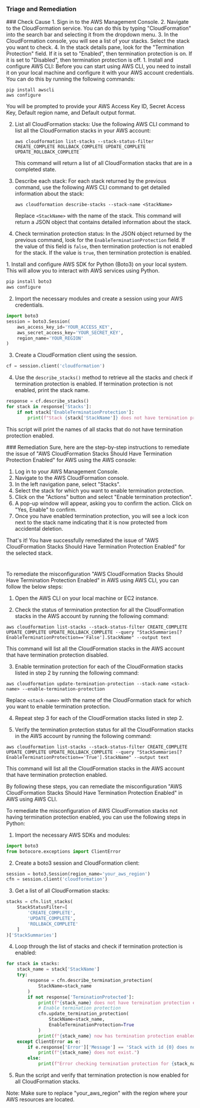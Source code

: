 
### Triage and Remediation
<Tabs>

<Tab title='Cause'>
### Check Cause
<AccordionGroup>
<Accordion title='Using Console' defaultOpen='true'>
1. Sign in to the AWS Management Console.
2. Navigate to the CloudFormation service. You can do this by typing "CloudFormation" into the search bar and selecting it from the dropdown menu.
3. In the CloudFormation console, you will see a list of your stacks. Select the stack you want to check.
4. In the stack details pane, look for the "Termination Protection" field. If it is set to "Enabled", then termination protection is on. If it is set to "Disabled", then termination protection is off.
</Accordion>

<Accordion title='Using CLI'>
1. Install and configure AWS CLI: Before you can start using AWS CLI, you need to install it on your local machine and configure it with your AWS account credentials. You can do this by running the following commands:

   ```
   pip install awscli
   aws configure
   ```
   You will be prompted to provide your AWS Access Key ID, Secret Access Key, Default region name, and Default output format.

2. List all CloudFormation stacks: Use the following AWS CLI command to list all the CloudFormation stacks in your AWS account:

   ```
   aws cloudformation list-stacks --stack-status-filter CREATE_COMPLETE ROLLBACK_COMPLETE UPDATE_COMPLETE UPDATE_ROLLBACK_COMPLETE
   ```
   This command will return a list of all CloudFormation stacks that are in a completed state.

3. Describe each stack: For each stack returned by the previous command, use the following AWS CLI command to get detailed information about the stack:

   ```
   aws cloudformation describe-stacks --stack-name <StackName>
   ```
   Replace `<StackName>` with the name of the stack. This command will return a JSON object that contains detailed information about the stack.

4. Check termination protection status: In the JSON object returned by the previous command, look for the `EnableTerminationProtection` field. If the value of this field is `false`, then termination protection is not enabled for the stack. If the value is `true`, then termination protection is enabled.
</Accordion>

<Accordion title='Using Python'>
1. Install and configure AWS SDK for Python (Boto3) on your local system. This will allow you to interact with AWS services using Python.

```python
pip install boto3
aws configure
```

2. Import the necessary modules and create a session using your AWS credentials.

```python
import boto3
session = boto3.Session(
    aws_access_key_id='YOUR_ACCESS_KEY',
    aws_secret_access_key='YOUR_SECRET_KEY',
    region_name='YOUR_REGION'
)
```

3. Create a CloudFormation client using the session.

```python
cf = session.client('cloudformation')
```

4. Use the `describe_stacks()` method to retrieve all the stacks and check if termination protection is enabled. If termination protection is not enabled, print the stack name.

```python
response = cf.describe_stacks()
for stack in response['Stacks']:
    if not stack['EnableTerminationProtection']:
        print(f"Stack {stack['StackName']} does not have termination protection enabled.")
```

This script will print the names of all stacks that do not have termination protection enabled.
</Accordion>

</AccordionGroup>
</Tab>
<Tab title='Remediation'>
### Remediation

<AccordionGroup>
<Accordion title='Using Console' defaultOpen='true'>
Sure, here are the step-by-step instructions to remediate the issue of "AWS CloudFormation Stacks Should Have Termination Protection Enabled" for AWS using the AWS console:

1. Log in to your AWS Management Console.
2. Navigate to the AWS CloudFormation console.
3. In the left navigation pane, select "Stacks".
4. Select the stack for which you want to enable termination protection.
5. Click on the "Actions" button and select "Enable termination protection".
6. A pop-up window will appear, asking you to confirm the action. Click on "Yes, Enable" to confirm.
7. Once you have enabled termination protection, you will see a lock icon next to the stack name indicating that it is now protected from accidental deletion.

That's it! You have successfully remediated the issue of "AWS CloudFormation Stacks Should Have Termination Protection Enabled" for the selected stack.

#
</Accordion>

<Accordion title='Using CLI'>
To remediate the misconfiguration "AWS CloudFormation Stacks Should Have Termination Protection Enabled" in AWS using AWS CLI, you can follow the below steps:

1. Open the AWS CLI on your local machine or EC2 instance.

2. Check the status of termination protection for all the CloudFormation stacks in the AWS account by running the following command:

```
aws cloudformation list-stacks --stack-status-filter CREATE_COMPLETE UPDATE_COMPLETE UPDATE_ROLLBACK_COMPLETE --query "StackSummaries[?EnableTerminationProtection=='False'].StackName" --output text
```

This command will list all the CloudFormation stacks in the AWS account that have termination protection disabled.

3. Enable termination protection for each of the CloudFormation stacks listed in step 2 by running the following command:

```
aws cloudformation update-termination-protection --stack-name <stack-name> --enable-termination-protection
```

Replace `<stack-name>` with the name of the CloudFormation stack for which you want to enable termination protection.

4. Repeat step 3 for each of the CloudFormation stacks listed in step 2.

5. Verify the termination protection status for all the CloudFormation stacks in the AWS account by running the following command:

```
aws cloudformation list-stacks --stack-status-filter CREATE_COMPLETE UPDATE_COMPLETE UPDATE_ROLLBACK_COMPLETE --query "StackSummaries[?EnableTerminationProtection=='True'].StackName" --output text
```

This command will list all the CloudFormation stacks in the AWS account that have termination protection enabled.

By following these steps, you can remediate the misconfiguration "AWS CloudFormation Stacks Should Have Termination Protection Enabled" in AWS using AWS CLI.
</Accordion>

<Accordion title='Using Python'>
To remediate the misconfiguration of AWS CloudFormation stacks not having termination protection enabled, you can use the following steps in Python:

1. Import the necessary AWS SDKs and modules:

```python
import boto3
from botocore.exceptions import ClientError
```

2. Create a boto3 session and CloudFormation client:

```python
session = boto3.Session(region_name='your_aws_region')
cfn = session.client('cloudformation')
```

3. Get a list of all CloudFormation stacks:

```python
stacks = cfn.list_stacks(
    StackStatusFilter=[
        'CREATE_COMPLETE',
        'UPDATE_COMPLETE',
        'ROLLBACK_COMPLETE'
    ]
)['StackSummaries']
```

4. Loop through the list of stacks and check if termination protection is enabled:

```python
for stack in stacks:
    stack_name = stack['StackName']
    try:
        response = cfn.describe_termination_protection(
            StackName=stack_name
        )
        if not response['TerminationProtected']:
            print(f"{stack_name} does not have termination protection enabled.")
            # Enable termination protection
            cfn.update_termination_protection(
                StackName=stack_name,
                EnableTerminationProtection=True
            )
            print(f"{stack_name} now has termination protection enabled.")
    except ClientError as e:
        if e.response['Error']['Message'] == 'Stack with id {0} does not exist'.format(stack_name):
            print(f"{stack_name} does not exist.")
        else:
            print(f"Error checking termination protection for {stack_name}: {e}")
```

5. Run the script and verify that termination protection is now enabled for all CloudFormation stacks.

Note: Make sure to replace "your_aws_region" with the region where your AWS resources are located.
</Accordion>

</AccordionGroup>
</Tab>
</Tabs>
